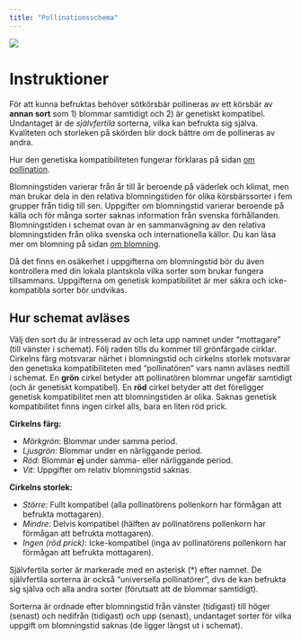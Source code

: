 ```yaml
---
title: "Pollinationsschema"
---
```


::: {.column-screen}
![](../../../dropbox/images/plants/plot_pollination_table.png)
:::

# Instruktioner

För att kunna befruktas behöver sötkörsbär pollineras av ett körsbär av **annan sort** som 1) blommar samtidigt och 2) är genetiskt kompatibel. Undantaget är de _självfertila_ sorterna, vilka kan befrukta sig själva. Kvaliteten och storleken på skörden blir dock bättre om de pollineras av andra.

Hur den genetiska kompatibiliteten fungerar förklaras på sidan [om pollination](pollination_about.qmd).

Blomningstiden varierar från år till år beroende på väderlek och klimat, men man brukar dela in den relativa blomningstiden för olika körsbärssorter i fem grupper från tidig till sen. Uppgifter om blomningstid varierar beroende på källa och för många sorter saknas information från svenska förhållanden. Blomningstiden i schemat ovan är en sammanvägning av den relativa blomningstiden från olika svenska och internationella källor. Du kan läsa mer om blomning på sidan [om blomning](blooming.qmd).

Då det finns en osäkerhet i uppgifterna om blomningstid bör du även kontrollera med din lokala plantskola vilka sorter som brukar fungera tillsammans. Uppgifterna om genetisk kompatibilitet är mer säkra och icke-kompatibla sorter bör undvikas.

## Hur schemat avläses

Välj den sort du är intresserad av och leta upp namnet under "mottagare" (till vänster i schemat). Följ raden tills du kommer till grönfärgade cirklar. Cirkelns färg motsvarar närhet i blomningstid och cirkelns storlek motsvarar den genetiska kompatibiliteten med "pollinatören" vars namn avläses nedtill i schemat. En **grön** cirkel betyder att pollinatören blommar ungefär samtidigt (och är genetiskt kompatibel). En **röd** cirkel betyder att det föreligger genetisk kompatibilitet men att blomningstiden är olika. Saknas genetisk kompatibilitet finns ingen cirkel alls, bara en liten röd prick.

**Cirkelns färg:**

- _Mörkgrön_: Blommar under samma period.
- _Ljusgrön_: Blommar under en närliggande period.
- _Röd_: Blommar **ej** under samma- eller närliggande period.
- _Vit_: Uppgifter om relativ blomningstid saknas.

**Cirkelns storlek:**

- _Större_: Fullt kompatibel (alla pollinatörens pollenkorn har förmågan att befrukta mottagaren).
- _Mindre_: Delvis kompatibel (hälften av pollinatörens pollenkorn har förmågan att befrukta mottagaren).
- _Ingen (röd prick)_: Icke-kompatibel (inga av pollinatörens pollenkorn har förmågan att befrukta mottagaren).

Självfertila sorter är markerade med en asterisk (*) efter namnet. De självfertila sorterna är också "universella pollinatörer", dvs de kan befrukta sig själva och alla andra sorter (förutsatt att de blommar samtidigt).

Sorterna är ordnade efter blomningstid från vänster (tidigast) till höger (senast) och nedifrån (tidigast) och upp (senast), undantaget sorter för vilka uppgift om blomningstid saknas (de ligger längst ut i schemat).

<!-- # Pollinationstabell -->
<!-- Olika flikar med korstabell. -->

<!-- Om det blir för många kan det delas upp såhär: -->

<!-- ## Flik 1 Vanliga sorter -->

<!-- Vanligt förekommande i handeln. -->

<!-- ## Flik 2 Ovanliga sorter -->

<!-- Svåra att få tag på. -->

<!-- ## Flik 3 Alla sorter (tabell istället för figur?) -->

<!-- Alla sorter. -->
